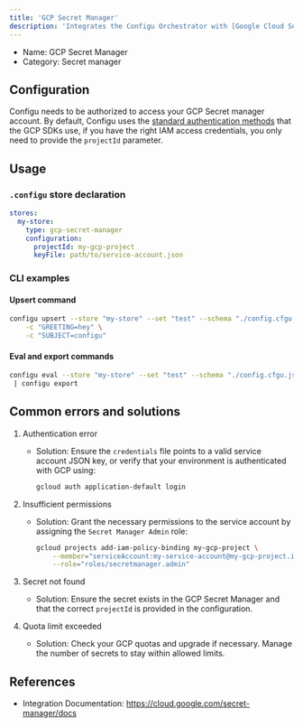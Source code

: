 ```yaml
---
title: 'GCP Secret Manager'
description: 'Integrates the Configu Orchestrator with [Google Cloud Secret Manager](https://cloud.google.com/secret-manager).'
---
```


- Name: GCP Secret Manager
- Category: Secret manager

## Configuration

Configu needs to be authorized to access your GCP Secret manager account. By default, Configu uses the [standard authentication methods](https://cloud.google.com/docs/authentication/application-default-credentials) that the GCP SDKs use, if you have the right IAM access credentials, you only need to provide the `projectId` parameter.

## Usage

### `.configu` store declaration

```yaml
stores:
  my-store:
    type: gcp-secret-manager
    configuration:
      projectId: my-gcp-project
      keyFile: path/to/service-account.json
```

### CLI examples

#### Upsert command

```bash
configu upsert --store "my-store" --set "test" --schema "./config.cfgu.json" \
    -c "GREETING=hey" \
    -c "SUBJECT=configu"
```

#### Eval and export commands

```bash
configu eval --store "my-store" --set "test" --schema "./config.cfgu.json" \
 | configu export
```

## Common errors and solutions

1. Authentication error

   - Solution: Ensure the `credentials` file points to a valid service account JSON key, or verify that your environment is authenticated with GCP using:
     ```bash
     gcloud auth application-default login
     ```

2. Insufficient permissions

   - Solution: Grant the necessary permissions to the service account by assigning the `Secret Manager Admin` role:
     ```bash
     gcloud projects add-iam-policy-binding my-gcp-project \
         --member="serviceAccount:my-service-account@my-gcp-project.iam.gserviceaccount.com" \
         --role="roles/secretmanager.admin"
     ```

3. Secret not found

   - Solution: Ensure the secret exists in the GCP Secret Manager and that the correct `projectId` is provided in the configuration.

4. Quota limit exceeded
   - Solution: Check your GCP quotas and upgrade if necessary. Manage the number of secrets to stay within allowed limits.

## References

- Integration Documentation: https://cloud.google.com/secret-manager/docs
